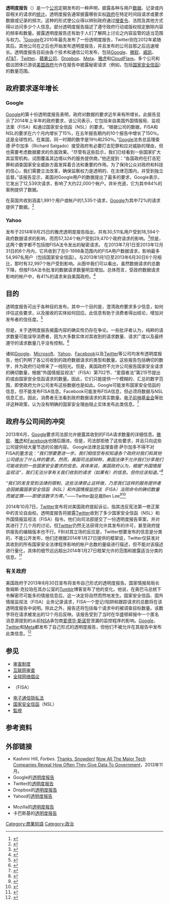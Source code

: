 {{校对翻译|||time=2016-12-20T03:23:40+00:00}}
'''透明度报告'''（{{lang-en|'''transparency report'''}}）是一个[[公司|公司]]定期发布的一种声明，披露各种与用户[[数据|数据]]、记录或内容相关的请求的[[统计学|统计]]。透明度报告通常披露哪些实权[[政府|政府]]在特定时间段请求或要求数据或记录的频次。这种{{tsl|en|Corporate transparency|企业透明度}}的形式使公众得以辨别政府通过[[搜查令|搜查令]]、法院{{tsl|en|Subpoena|传票}}及其他方式得以访问多少个人信息。部分透明度报告描述了遵守政府行动或版权规定删除内容的频率和数量。披露透明度报告还有助于人们了解网上讨论之内容监管的适当范围与权力。<ref name="Google">{{Cite web|url=https://www.google.com/transparencyreport/removals/|title=transparency report introduction|accessdate=20 October 2014}}</ref>[[Google|Google]]在2010年最先发布了一份透明度报告，Twitter则在2012年紧随其后。其他公司在{{tsl|en|Global surveillance disclosures (2013–present)|2013年的全球监视披露}}之后也开始发布透明度报告，并且发布的公司自那之后迅速增长。透明度报告目前由各个技术和通信公司发布，包括[[Google|Google]]、[[微软|微软]]、[[威訊|威訊]]、[[AT&T|AT&T]]、[[Twitter|Twitter]]、[[蘋果公司|蘋果公司]]、[[Dropbox|Dropbox]]、[[Meta_Platforms|Meta]]、[[雅虎|雅虎]]和[[CloudFlare|CloudFlare]]。多个公司和倡议团体已游说[[美國聯邦政府|美国政府]]允许在报告中披露秘密请求（例如{{tsl|en|Gag order|gag orders}}，包括[[国家安全信函|国家安全信函]]）的数量范围。

== 政府要求逐年增长 ==

=== Google ===
{{Main|Google透明度报告}}
[[Google|Google]]的第十份透明度报告表明，政府对数据的要求近年来有所增长。此报告显示了2014年上半年的政府要求，该公司表示，它包括来自美国外国情报局、监视法案（FISA）和通过国家安全信函（NSL）的要求。“根据公司的数据，FISA和NSL的要求在六个月内增长了15%，在五年报告期内的10个报告中增长了150％。这是全球性的。在美国，同一时期的数字是19％和250％。”[[Google|Google]]法务总监理查德·萨尔加多（Richard Salgado）接受政府有必要打击犯罪和应对威胁的理由，但也需要考虑数据要求的负面效果。“尽管有这些启示，我们已经看到一些国家扩大其监管机构，试图覆盖其边境以外的服务提供商，”他还提到：“各国政府在打击犯罪和调查国家安全威胁方面发挥着合法和重要的作用。为了保持公众对政府和科技的信心，我们需要立法改革，确保监察权力是透明的、在法律范围内，并受到独立监督。”该报告显示，美国对Google用户的数据提出了最多的要求，Google表示，它发出了12,539次请求，影响了大约22,000个帐户。并补充道，它为其中84%的案例提供了数据。

在英国共收到涵盖1,991个用户或帐户的1,535个请求，[[Google|Google]]为其中72%的请求提供了数据。<ref name="google">{{Cite web|url=http://www.theinquirer.net/inquirer/news/2369323/google-s-10th-transparency-report-shows-government-requests-are-rising|title=Google’s 10th transparency report shows government requests are rising|accessdate=20 October 2014}}</ref>

=== Yahoo ===
发布于2014年9月25日的雅虎透明度报告指出，共有30,511名用户受到18,594个政府数据请求的影响，而而57,324个帐户受到29,470个政府请求的影响。<ref name="yahoo">{{Cite web|url=https://transparency.yahoo.com/government-data-requests/index.htm|title=Yahoo Government data request|accessdate=21 October 2014}}</ref>但是，这两个数字都不包括按FISA法令发出的秘密请求。 在2013年7月1日至2013年12月31日的6个月内，它共收到了在0-1998条范围内的FISA用户数据请求，影响最多54,997名用户（包括国家安全信函）。与2013年1月1日至2013年6月30日6个月相比，那时有32,997个账户受到影响。从图中我们可以看出，虽然数据请求的总数下降，但按FISA法令批准的数据请求数量明显增加。总体而言，受政府数据请求影响的帐户中，有41%的请求来自美国政府。<ref>{{Cite web|url=http://venturebeat.com/2014/09/25/yahoo-transparency-report-over-30k-government-data-requests-nearly-half-from-the-u-s/|title=Yahoo Data requests drop, but FISA stats are worrying|accessdate=21 October 2014}}</ref>

== 目的 ==
透明度报告可出于各种目的发布。其中一个目的是，澄清政府要求多少信息，如何评估这些要求，以及接收的实体如何回应。此信息有助于消费者得出结论，增加对发布者的信任度。<ref name="argument">{{Cite web|url=http://www.scmagazine.com/transparency-reports-useful-but-more-info-needed-on-digital-searches/article/376751/|title=Transparency reports useful, but more info needed on 'digital searches'|accessdate=21 October 2014}}</ref>

但是，关于透明度报告揭露内容的确实性仍存在争论。一些批评者认为，纯粹的请求数量可能误导消费者，因为大多数实体对其收到的请求数量、请求广度以及最终遵守的请求数量几乎没有控制。<ref name="transparency report">{{Cite web|url=http://www.theatlantic.com/technology/archive/2013/12/what-transparency-reports-dont-tell-us/282529/#disqus_thread|title=what transparency report don't tell us?|accessdate=21 October 2014}}</ref>

诸如[[Google|Google]]、[[微软|Microsoft]]、[[雅虎|Yahoo]]、[[Facebook|Facebook]]以及[[Twitter|Twitter]]等公司均发布透明度报告，他们列明了各公司收到的政府数据请求的类型和数量。这些报告包括确切的数字，并为政府行动带来了一线阳光。但是，美国政府不允许公司报告国家安全请求的确切数量，根据“外国情报监视法”（FISA）第702节、“爱国者法”第215节提出的或由国家安全信函请求的数量。因此，它们只能提供一个模糊的、汇总的数字范围，即使政府允许公司发布这些数据也是如此。Google可能发布国家安全信函的信息，但不能发布FISA信息。Facebook可能发布FISA信息，但必须将数据与NSL信息汇总。因此，消费者无法看到政府数据请求的真实数量。[[电子前哨基金会|电子前哨基金会]]等批评这种政策，认为没有明确的国家安全理由阻止实体发布此类信息。<ref>{{Cite web|url=http://venturebeat.com/2013/09/12/transparency-reports/|title=Why the transparency report is necessary in the fight for privacy|accessdate=21 October 2014}}</ref>

== 政府与公司间的冲突 ==
2013年6月，[[Google|Google]]要求司法部允许披露其收到的FISA请求数量的详细信息。[[微软|微软]]、[[雅虎|雅虎]]和[[Facebook|Facebook]]也随后跟进。但是，司法部拒绝了这些要求，并且只向这些公司提供经大量节选的论据内容。
Google法律总监理查德·萨尔加多不得不对FISA的要求说：“''我们想要更进一步。我们相信您有权知道各个政府对我们和其他公司提出了什么样的要求。然而，美国司法部辩称，美国法律不允许我们分享我们可能收到的一些国家安全要求的信息。具体来说，美国政府认为，根据“外国情报监视法”，我们无法分享有关我们收到的请求（如果有）的信息。但你应该知道。”<ref name="conflicts">{{Cite news|url=http://www.pcworld.com/article/2063386/google-slams-u-s-government-in-latest-transparency-report.html|title=Google slams U.S. government in latest transparency report|accessdate=22 October 2014|agency=PC WORLD}}</ref>''

''“我们的发言受到法律的限制，这些法律禁止这样做，乃至我们这样的服务提供者会因披露国家安全信函（NSL）和外国情报监控法（FISA）法院命令的确切数量而被定罪——即使该数字为零。”''——Twitter副总裁Ben Lee<ref>{{Cite web|url=http://www.theregister.co.uk/2014/10/08/twitter_sues_us_government_for_right_to_disclose_nothing/|title=Twitter sues US government for right to disclose NOTHING|accessdate=24 October 2014|publisher=The register}}</ref><ref>{{cite web|title=Twitter因国家安全数据披露要求起诉美国政府|url=http://www.solidot.org/story?sid=41355|website=Solidot|accessdate=2017-08-29}}</ref>

2014年10月7日，[[Twitter|Twitter]]宣布将对美国政府提起诉讼，指其违反宪法第一修正案中的言论自由权。透明度报告将披露[[Twitter|Twitter]]收到了多少国家安全信函（NSL）和外国情报监视法（FISA）指令。他们向司法部提交了一份透明度报告草案，并对其进行了几个月的讨论。但[[Twitter|Twitter]]仍然无法获得允许其发布的许可，甚至政府提供报告的编辑版本也不行。FBI对其立场的反应是，Twitter想要发布的信息是分类的，不能公开发布，他们还根据2014年1月27日提供的框架说，Twitter仅获准对其收到的所有国家安全法律程序影响的帐户总数的量级进行描述，但不能对该描述进行量化，具体的细节远远超出2014年1月27日框架允许的范围和披露适当分类的信息''。<ref>{{Cite web|url=http://www.washingtonpost.com/r/2010-2019/WashingtonPost/2014/10/07/National-Security/Graphics/Exhibit%205%20-%2020140909%20FBI%20Letter%20to%20Twitter.pdf|title=FBI response|accessdate=24 October 2014}}</ref>''

=== 有关政府 ===
美国政府于2013年8月30日宣布将发布自己形式的透明度报告。国家情报局局长詹姆斯·克拉珀在其办公室的[[Tumblr|Tumblr]]博客宣布了他的变化。他说，在奥巴马总统下令解密尽可能多的情报信息后，这一决定将自然而然地发生。国家安全信函、国外情报监视法（FISA）业务记录请求，FISA一个登记/陷阱和跟踪请求的总数将在该透明度报告中说明。除此之外，报告还将包括每个请求中的被调查目标数量。该数字将在请求被发出的12个月后反映。该报告受到了当时在华盛顿邮报中一个匿名消息源提到的从前[[NSA|NSA]]承包商[[爱德华·斯诺登|爱德华·斯诺登]]泄漏的监控程序的影响。[[Google|Google]]、[[Twitter|Twitter]]和[[Meta_Platforms|Meta]]都发布了自己形式的透明度报告，但他们不被允许在其报告中发布此类信息。<ref>{{Cite web|url=http://venturebeat.com/2013/08/30/us-transparency-report/|title=U.S. to release transparency report with FISA and national security requests|accessdate=22 October 2014}}</ref>

== 参见 ==
* [[审查制度|审查制度]]
* [[互联网审查|互联网审查]]
* [[全球网络倡议|全球网络倡议]]
* {{tsl|en|Foreign Intelligence Surveillance Act|外国情报监视法}}（FISA）
* [[电子通信隐私法|电子通信隐私法]]
* [[国家安全信函|国家安全信函]]（NSL）
* [[監視|監視]]

== 参考资料 ==
{{Reflist|2}}

== 外部链接 ==
* Kashmir Hill, ''Forbes''. [http://www.forbes.com/sites/kashmirhill/2013/11/14/silicon-valley-data-handover-infographic/ Thanks, Snowden!] [http://www.forbes.com/sites/kashmirhill/2013/11/14/silicon-valley-data-handover-infographic/ Now All The Major Tech Companies Reveal How Often They Give Data To Government]，2013年11月。
* Google的[https://transparencyreport.google.com/ 透明度报告]{{zh}}
* Twitter的[https://transparency.twitter.com/ 透明度报告]{{en}}
* Dropbox的[https://www.dropbox.com/transparency/ 透明度报告]{{zh}}
* Yahoo的[https://transparency.yahoo.com/ 透明度报告]{{en}}
<!-- * Meta（原Facebook）的[https://transparency.fb.com./ 透明度报告]{{zh}} -->
* Mozilla的[https://www.mozilla.org/about/policy/transparency/ 透明度报告]{{en}}
* 卡巴斯基的[https://www.kaspersky.com/transparency-center 透明度报告]{{en}}

[[Category:商業術語|Category:商業術語]]
[[Category:政治|Category:政治]]